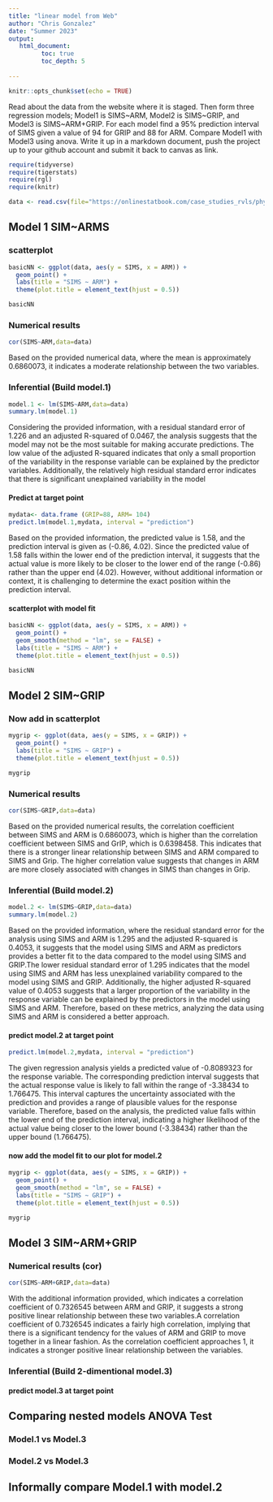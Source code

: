 ```yaml
---
title: "linear model from Web"
author: "Chris Gonzalez"
date: "Summer 2023"
output:
   html_document:
         toc: true
         toc_depth: 5
        
---
```


```r
knitr::opts_chunk$set(echo = TRUE)
```

Read about the data from the website where it is staged.  Then form three regression models; Model1 is SIMS~ARM, Model2 is SIMS~GRIP, and Model3 is SIMS~ARM+GRIP. For each model find a 95% prediction interval of SIMS given a value of 94  for GRIP and 88 for ARM. Compare Model1 with Model3 using anova. Write it up in a markdown document, push the project up to your github account and submit it back to canvas as link. 

 


```r
require(tidyverse)
require(tigerstats)
require(rgl)
require(knitr)

```

```r
data <- read.csv(file="https://onlinestatbook.com/case_studies_rvls/physical_strength/data.txt",sep="",header=TRUE)  

```

## Model 1 SIM~ARMS

### scatterplot

```r
basicNN <- ggplot(data, aes(y = SIMS, x = ARM)) +
  geom_point() +
  labs(title = "SIMS ~ ARM") +
  theme(plot.title = element_text(hjust = 0.5))

basicNN
```

### Numerical results
```r
cor(SIMS~ARM,data=data)
```
Based on the provided numerical data, where the mean is approximately 0.6860073, it indicates a moderate relationship between the two variables.

### Inferential  (Build model.1)

```r
model.1 <- lm(SIMS~ARM,data=data)
summary.lm(model.1)
```

Considering the provided information, with a residual standard error of 1.226 and an adjusted R-squared of 0.0467, the analysis suggests that the model may not be the most suitable for making accurate predictions. The low value of the adjusted R-squared indicates that only a small proportion of the variability in the response variable can be explained by the predictor variables. Additionally, the relatively high residual standard error indicates that there is significant unexplained variability in the model

#### Predict at target point

```r
mydata<- data.frame (GRIP=88, ARM= 104)
predict.lm(model.1,mydata, interval = "prediction")
```
Based on the provided information, the predicted value is 1.58, and the prediction interval is given as (-0.86, 4.02). Since the predicted value of 1.58 falls within the lower end of the prediction interval, it suggests that the actual value is more likely to be closer to the lower end of the range (-0.86) rather than the upper end (4.02). However, without additional information or context, it is challenging to determine the exact position within the prediction interval.


#### scatterplot with model fit
```r
basicNN <- ggplot(data, aes(y = SIMS, x = ARM)) +
  geom_point() +
  geom_smooth(method = "lm", se = FALSE) +
  labs(title = "SIMS ~ ARM") +
  theme(plot.title = element_text(hjust = 0.5))

basicNN

```

## Model 2 SIM~GRIP


### Now add in scatterplot
```r
mygrip <- ggplot(data, aes(y = SIMS, x = GRIP)) +
  geom_point() +
  labs(title = "SIMS ~ GRIP") +
  theme(plot.title = element_text(hjust = 0.5))

mygrip
```

### Numerical results 
```r
cor(SIMS~GRIP,data=data)
```
Based on the provided numerical results, the correlation coefficient between SIMS and ARM is 0.6860073, which is higher than the correlation coefficient between SIMS and GrIP, which is 0.6398458. This indicates that there is a stronger linear relationship between SIMS and ARM compared to SIMS and Grip. The higher correlation value suggests that changes in ARM are more closely associated with changes in SIMS than changes in Grip.



### Inferential  (Build model.2)
```r
model.2 <- lm(SIMS~GRIP,data=data)
summary.lm(model.2)
```
Based on the provided information, where the residual standard error for the analysis using SIMS and ARM is 1.295 and the adjusted R-squared is 0.4053, it suggests that the model using SIMS and ARM as predictors provides a better fit to the data compared to the model using SIMS and GRIP.The lower residual standard error of 1.295 indicates that the model using SIMS and ARM has less unexplained variability compared to the model using SIMS and GRIP. Additionally, the higher adjusted R-squared value of 0.4053 suggests that a larger proportion of the variability in the response variable can be explained by the predictors in the model using SIMS and ARM.
Therefore, based on these metrics, analyzing the data using SIMS and ARM is considered a better approach.

#### predict model.2 at target point

```r
predict.lm(model.2,mydata, interval = "prediction")
```
The given regression analysis yields a predicted value of -0.8089323 for the response variable. The corresponding prediction interval suggests that the actual response value is likely to fall within the range of -3.38434 to 1.766475. This interval captures the uncertainty associated with the prediction and provides a range of plausible values for the response variable. Therefore, based on the analysis, the predicted value falls within the lower end of the prediction interval, indicating a higher likelihood of the actual value being closer to the lower bound (-3.38434) rather than the upper bound (1.766475).

#### now add the model fit to our plot for model.2
  
```r
mygrip <- ggplot(data, aes(y = SIMS, x = GRIP)) +
  geom_point() +
  geom_smooth(method = "lm", se = FALSE) +
  labs(title = "SIMS ~ GRIP") +
  theme(plot.title = element_text(hjust = 0.5))

mygrip

```

## Model 3 SIM~ARM+GRIP


### Numerical results (cor)

```r
cor(SIMS~ARM+GRIP,data=data)
```
With the additional information provided, which indicates a correlation coefficient of 0.7326545 between ARM and GRIP, it suggests a strong positive linear relationship between these two variables.A correlation coefficient of 0.7326545 indicates a fairly high correlation, implying that there is a significant tendency for the values of ARM and GRIP to move together in a linear fashion. As the correlation coefficient approaches 1, it indicates a stronger positive linear relationship between the variables.
  
### Inferential  (Build 2-dimentional model.3)



#### predict model.3 at target point
  

## Comparing nested models ANOVA Test

### Model.1 vs Model.3
### Model.2 vs Model.3

## Informally compare Model.1 with model.2

